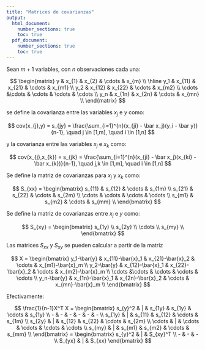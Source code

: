 ```yaml
---
title: "Matrices de covarianzas"
output: 
  html_document:
    number_sections: true
    toc: true
  pdf_document:
    number_sections: true
    toc: true
---
```


Sean $m+1$ variables, con $n$ observaciones cada una:

$$
\begin{matrix}
y & x_{1} & x_{2} & \cdots & x_{m} \\
\hline
y_1 & x_{11} & x_{21} & \cdots  & x_{m1} \\
y_2 & x_{12} & x_{22} & \cdots  & x_{m2} \\
\cdots &\cdots & \cdots & \cdots  & \cdots \\
y_n & x_{1n} & x_{2n} & \cdots  & x_{mn} \\
\end{matrix}
$$

se define la covarianza entre las variables $x_j$ e $y$ como:

$$
cov(x_{j},y) = s_{jy} = \frac{\sum_{i=1}^{n}(x_{ji} - \bar x_j)(y_i - \bar y)}{n-1}, \quad j \in [1,m], \quad i \in [1,n]
$$

y la covarianza entre las variables $x_j$ e $x_k$ como:

$$
cov(x_{j},x_{k}) = s_{jk} = \frac{\sum_{i=1}^{n}(x_{ji} - \bar x_j)(x_{ki} - \bar x_{k})}{n-1}, \quad j,k \in [1,m], \quad i \in [1,n]
$$

Se define la matriz de covarianzas para $x_j$ y $x_k$ como:

$$
S_{xx} =
\begin{bmatrix}
s_{11} & s_{12} & \cdots & s_{1m} \\
s_{21} & s_{22} & \cdots & s_{2m} \\
\cdots & \cdots & \cdots & \cdots \\
s_{m1} & s_{m2} & \cdots & s_{mm} \\
\end{bmatrix}
$$

Se define la matriz de covarianzas entre $x_j$ e $y$ como:

$$
S_{xy} =
\begin{bmatrix}
s_{1y} \\
s_{2y} \\
\cdots \\
s_{my} \\
\end{bmatrix}
$$

Las matrices $S_{xx}$ y $S_{xy}$ se pueden calcular a partir de la matriz 

$$
X =
\begin{bmatrix}
y_1-\bar{y} & x_{11}-\bar{x}_1 & x_{21}-\bar{x}_2 & \cdots  & x_{m1}-\bar{x}_m \\
y_2-\bar{y} & x_{12}-\bar{x}_1 & x_{22}-\bar{x}_2 & \cdots  & x_{m2}-\bar{x}_m \\
\cdots &\cdots & \cdots & \cdots  & \cdots \\
y_n-\bar{y} & x_{1n}-\bar{x}_1 & x_{2n}-\bar{x}_2 & \cdots  & x_{mn}-\bar{x}_m \\
\end{bmatrix}
$$

Efectivamente:

$$
\frac{1}{n-1}X^T X
=
\begin{bmatrix}
s_{y}^2 & | & s_{1y} & s_{1y} & \cdots & s_{1y} \\
- & - & - & - & - & - \\
s_{1y} & | & s_{11} & s_{12} & \cdots & s_{1m} \\
s_{2y} & | & s_{12} & s_{22} & \cdots & s_{2m} \\
\cdots & | & \cdots & \cdots & \cdots & \cdots \\
s_{my} & | & s_{m1} & s_{m2} & \cdots & s_{mm} \\
\end{bmatrix}
=
\begin{bmatrix}
s_{y}^2 & | & S_{xy}^T \\
- & - & - \\
S_{yx} & | & S_{xx}
\end{bmatrix}
$$
